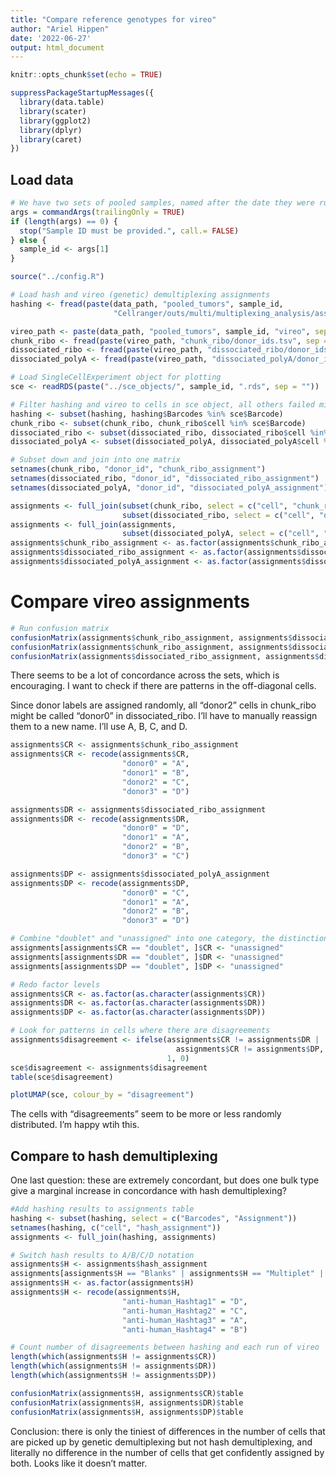 ```yaml
---
title: "Compare reference genotypes for vireo"
author: "Ariel Hippen"
date: '2022-06-27'
output: html_document
---
```


```r
knitr::opts_chunk$set(echo = TRUE)
```

```r
suppressPackageStartupMessages({
  library(data.table)
  library(scater)
  library(ggplot2)
  library(dplyr)
  library(caret)
})
```



## Load data

```r
# We have two sets of pooled samples, named after the date they were run (12162021 and 01132022).
args = commandArgs(trailingOnly = TRUE)
if (length(args) == 0) {
  stop("Sample ID must be provided.", call.= FALSE)
} else {
  sample_id <- args[1]
}

source("../config.R")
```

```r
# Load hash and vireo (genetic) demultiplexing assignments
hashing <- fread(paste(data_path, "pooled_tumors", sample_id,
                       "Cellranger/outs/multi/multiplexing_analysis/assignment_confidence_table.csv", sep = "/"))

vireo_path <- paste(data_path, "pooled_tumors", sample_id, "vireo", sep = "/")
chunk_ribo <- fread(paste(vireo_path, "chunk_ribo/donor_ids.tsv", sep = "/"))
dissociated_ribo <- fread(paste(vireo_path, "dissociated_ribo/donor_ids.tsv", sep = "/"))
dissociated_polyA <- fread(paste(vireo_path, "dissociated_polyA/donor_ids.tsv", sep = "/"))
```

```r
# Load SingleCellExperiment object for plotting
sce <- readRDS(paste("../sce_objects/", sample_id, ".rds", sep = ""))
```

```r
# Filter hashing and vireo to cells in sce object, all others failed miQC filtering
hashing <- subset(hashing, hashing$Barcodes %in% sce$Barcode)
chunk_ribo <- subset(chunk_ribo, chunk_ribo$cell %in% sce$Barcode)
dissociated_ribo <- subset(dissociated_ribo, dissociated_ribo$cell %in% sce$Barcode)
dissociated_polyA <- subset(dissociated_polyA, dissociated_polyA$cell %in% sce$Barcode)
```

```r
# Subset down and join into one matrix
setnames(chunk_ribo, "donor_id", "chunk_ribo_assignment")
setnames(dissociated_ribo, "donor_id", "dissociated_ribo_assignment")
setnames(dissociated_polyA, "donor_id", "dissociated_polyA_assignment")

assignments <- full_join(subset(chunk_ribo, select = c("cell", "chunk_ribo_assignment")),
                         subset(dissociated_ribo, select = c("cell", "dissociated_ribo_assignment")))
assignments <- full_join(assignments,
                         subset(dissociated_polyA, select = c("cell", "dissociated_polyA_assignment")))
assignments$chunk_ribo_assignment <- as.factor(assignments$chunk_ribo_assignment)
assignments$dissociated_ribo_assignment <- as.factor(assignments$dissociated_ribo_assignment)
assignments$dissociated_polyA_assignment <- as.factor(assignments$dissociated_polyA_assignment)
```

# Compare vireo assignments

```r
# Run confusion matrix
confusionMatrix(assignments$chunk_ribo_assignment, assignments$dissociated_ribo_assignment)$table
confusionMatrix(assignments$chunk_ribo_assignment, assignments$dissociated_polyA_assignment)$table
confusionMatrix(assignments$dissociated_ribo_assignment, assignments$dissociated_polyA_assignment)$table
```
There seems to be a lot of concordance across the sets, which is encouraging. I want to check if there are patterns in the off-diagonal cells.

Since donor labels are assigned randomly, all "donor2" cells in chunk_ribo might be called "donor0" in dissociated_ribo. I'll have to manually reassign them to a new name. I'll use A, B, C, and D.
```r
assignments$CR <- assignments$chunk_ribo_assignment
assignments$CR <- recode(assignments$CR,
                         "donor0" = "A",
                         "donor1" = "B",
                         "donor2" = "C",
                         "donor3" = "D")

assignments$DR <- assignments$dissociated_ribo_assignment
assignments$DR <- recode(assignments$DR,
                         "donor0" = "D",
                         "donor1" = "A",
                         "donor2" = "B",
                         "donor3" = "C")

assignments$DP <- assignments$dissociated_polyA_assignment
assignments$DP <- recode(assignments$DP,
                         "donor0" = "C",
                         "donor1" = "A",
                         "donor2" = "B",
                         "donor3" = "D")
```

```r
# Combine "doublet" and "unassigned" into one category, the distinction doesn't seem important
assignments[assignments$CR == "doublet", ]$CR <- "unassigned"
assignments[assignments$DR == "doublet", ]$DR <- "unassigned"
assignments[assignments$DP == "doublet", ]$DP <- "unassigned"

# Redo factor levels
assignments$CR <- as.factor(as.character(assignments$CR))
assignments$DR <- as.factor(as.character(assignments$DR))
assignments$DP <- as.factor(as.character(assignments$DP))
```

```r
# Look for patterns in cells where there are disagreements
assignments$disagreement <- ifelse(assignments$CR != assignments$DR |
                                     assignments$CR != assignments$DP,
                                   1, 0)
sce$disagreement <- assignments$disagreement
table(sce$disagreement)
```
```r
plotUMAP(sce, colour_by = "disagreement")
```
The cells with "disagreements" seem to be more or less randomly distributed. I'm happy wtih this.

## Compare to hash demultiplexing

One last question: these are extremely concordant, but does one bulk type give a marginal increase in concordance with hash demultiplexing?

```r
#Add hashing results to assignments table
hashing <- subset(hashing, select = c("Barcodes", "Assignment"))
setnames(hashing, c("cell", "hash_assignment"))
assignments <- full_join(hashing, assignments)
```
```r
# Switch hash results to A/B/C/D notation
assignments$H <- assignments$hash_assignment
assignments[assignments$H == "Blanks" | assignments$H == "Multiplet" | assignments$H == "Unassigned", ]$H <- "unassigned"
assignments$H <- as.factor(assignments$H)
assignments$H <- recode(assignments$H,
                         "anti-human_Hashtag1" = "D",
                         "anti-human_Hashtag2" = "C",
                         "anti-human_Hashtag3" = "A",
                         "anti-human_Hashtag4" = "B")
```

```r
# Count number of disagreements between hashing and each run of vireo
length(which(assignments$H != assignments$CR))
length(which(assignments$H != assignments$DR))
length(which(assignments$H != assignments$DP))

confusionMatrix(assignments$H, assignments$CR)$table
confusionMatrix(assignments$H, assignments$DR)$table
confusionMatrix(assignments$H, assignments$DP)$table
```

Conclusion: there is only the tiniest of differences in the number of cells that are picked up by genetic demultiplexing but not hash demultiplexing, and literally no difference in the number of cells that get confidently assigned by both. Looks like it doesn't matter.
